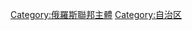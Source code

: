 {{Commonscat|Autonomous okrugs of Russia}}
{{Catmore|俄羅斯自治區}}

[[Category:俄羅斯聯邦主體|Category:俄羅斯聯邦主體]]
[[Category:自治区|Category:自治区]]